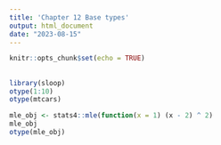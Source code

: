 ```yaml
---
title: 'Chapter 12 Base types'
output: html_document
date: "2023-08-15"
---
```


```r
knitr::opts_chunk$set(echo = TRUE)
```

##  

```r
library(sloop)
otype(1:10)
otype(mtcars)
```

```r
mle_obj <- stats4::mle(function(x = 1) (x - 2) ^ 2)
mle_obj
otype(mle_obj)
```
 
